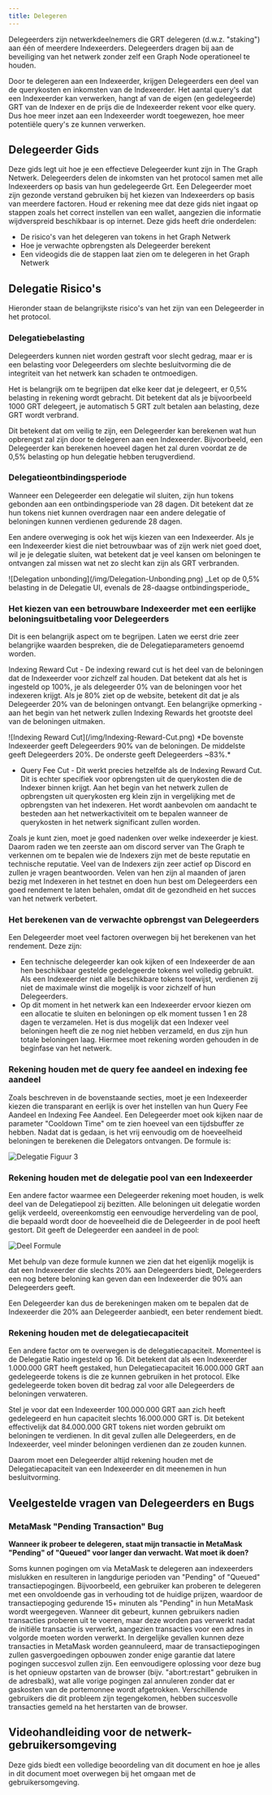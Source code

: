 ```yaml
---
title: Delegeren
---
```


Delegeerders zijn netwerkdeelnemers die GRT delegeren (d.w.z. "staking") aan één of meerdere Indexeerders. Delegeerders dragen bij aan de beveiliging van het netwerk zonder zelf een Graph Node operationeel te houden.

Door te delegeren aan een Indexeerder, krijgen Delegeerders een deel van de querykosten en inkomsten van de Indexeerder. Het aantal query's dat een Indexeerder kan verwerken, hangt af van de eigen (en gedelegeerde) GRT van de Indexer en de prijs die de Indexeerder rekent voor elke query. Dus hoe meer inzet aan een Indexeerder wordt toegewezen, hoe meer potentiële query's ze kunnen verwerken.

## Delegeerder Gids

Deze gids legt uit hoe je een effectieve Delegeerder kunt zijn in The Graph Netwerk. Delegeerders delen de inkomsten van het protocol samen met alle Indexeerders op basis van hun gedelegeerde Grt. Een Delegeerder moet zijn gezonde verstand gebruiken bij het kiezen van Indexeerders op basis van meerdere factoren. Houd er rekening mee dat deze gids niet ingaat op stappen zoals het correct instellen van een wallet, aangezien die informatie wijdverspreid beschikbaar is op internet. Deze gids heeft drie onderdelen:

- De risico's van het delegeren van tokens in het Graph Netwerk
- Hoe je verwachte opbrengsten als Delegeerder berekent
- Een videogids die de stappen laat zien om te delegeren in het Graph Netwerk

## Delegatie Risico's

Hieronder staan de belangrijkste risico's van het zijn van een Delegeerder in het protocol.

### Delegatiebelasting

Delegeerders kunnen niet worden gestraft voor slecht gedrag, maar er is een belasting voor Delegeerders om slechte besluitvorming die de integriteit van het netwerk kan schaden te ontmoedigen.

Het is belangrijk om te begrijpen dat elke keer dat je delegeert, er 0,5% belasting in rekening wordt gebracht. Dit betekent dat als je bijvoorbeeld 1000 GRT delegeert, je automatisch 5 GRT zult betalen aan belasting, deze GRT wordt verbrand.

Dit betekent dat om veilig te zijn, een Delegeerder kan berekenen wat hun opbrengst zal zijn door te delegeren aan een Indexeerder. Bijvoorbeeld, een Delegeerder kan berekenen hoeveel dagen het zal duren voordat ze de 0,5% belasting op hun delegatie hebben terugverdiend.

### Delegatieontbindingsperiode

Wanneer een Delegeerder een delegatie wil sluiten, zijn hun tokens gebonden aan een ontbindingsperiode van 28 dagen. Dit betekent dat ze hun tokens niet kunnen overdragen naar een andere delegatie of beloningen kunnen verdienen gedurende 28 dagen.

Een andere overweging is ook het wijs kiezen van een Indexeerder. Als je een Indexeerder kiest die niet betrouwbaar was of zijn werk niet goed doet, wil je je delegatie sluiten, wat betekent dat je veel kansen om beloningen te ontvangen zal missen wat net zo slecht kan zijn als GRT verbranden.

<div sx={{ mx: 'auto', maxWidth: '400px' }}>
  ![Delegation unbonding](/img/Delegation-Unbonding.png) _Let op de 0,5% belasting in de Delegatie UI, evenals de
  28-daagse ontbindingsperiode_
</div>

### Het kiezen van een betrouwbare Indexeerder met een eerlijke beloningsuitbetaling voor Delegeerders

Dit is een belangrijk aspect om te begrijpen. Laten we eerst drie zeer belangrijke waarden bespreken, die de Delegatieparameters genoemd worden.

Indexing Reward Cut - De indexing reward cut is het deel van de beloningen dat de Indexeerder voor zichzelf zal houden. Dat betekent dat als het is ingesteld op 100%, je als delegeerder 0% van de beloningen voor het indexeren krijgt. Als je 80% ziet op de website, betekent dit dat je als Delegeerder 20% van de beloningen ontvangt. Een belangrijke opmerking - aan het begin van het netwerk zullen Indexing Rewards het grootste deel van de beloningen uitmaken.

<div sx={{ mx: 'auto', maxWidth: '700px' }}>
  ![Indexing Reward Cut](/img/Indexing-Reward-Cut.png) *De bovenste Indexeerder geeft Delegeerders 90% van de
  beloningen. De middelste geeft Delegeerders 20%. De onderste geeft Delegeerders ~83%.*
</div>

- Query Fee Cut - Dit werkt precies hetzelfde als de Indexing Reward Cut. Dit is echter specifiek voor opbrengsten uit de querykosten die de Indexer binnen krijgt. Aan het begin van het netwerk zullen de opbrengsten uit querykosten erg klein zijn in vergelijking met de opbrengsten van het indexeren. Het wordt aanbevolen om aandacht te besteden aan het netwerkactiviteit om te bepalen wanneer de querykosten in het netwerk significant zullen worden.

Zoals je kunt zien, moet je goed nadenken over welke indexeerder je kiest. Daarom raden we ten zeerste aan om discord server van The Graph te verkennen om te bepalen wie de Indexers zijn met de beste reputatie en technische reputatie. Veel van de Indexers zijn zeer actief op Discord en zullen je vragen beantwoorden. Velen van hen zijn al maanden of jaren bezig met Indexeren in het testnet en doen hun best om Delegeerders een goed rendement te laten behalen, omdat dit de gezondheid en het succes van het netwerk verbetert.

### Het berekenen van de verwachte opbrengst van Delegeerders

Een Delegeerder moet veel factoren overwegen bij het berekenen van het rendement. Deze zijn:

- Een technische delegeerder kan ook kijken of een Indexeerder de aan hen beschikbaar gestelde gedelegeerde tokens wel volledig gebruikt. Als een Indexeerder niet alle beschikbare tokens toewijst, verdienen zij niet de maximale winst die mogelijk is voor zichzelf of hun Delegeerders.
- Op dit moment in het netwerk kan een Indexeerder ervoor kiezen om een allocatie te sluiten en beloningen op elk moment tussen 1 en 28 dagen te verzamelen. Het is dus mogelijk dat een Indexer veel beloningen heeft die ze nog niet hebben verzameld, en dus zijn hun totale beloningen laag. Hiermee moet rekening worden gehouden in de beginfase van het netwerk.

### Rekening houden met de query fee aandeel en indexing fee aandeel

Zoals beschreven in de bovenstaande secties, moet je een Indexeerder kiezen die transparant en eerlijk is over het instellen van hun Query Fee Aandeel en Indexing Fee Aandeel. Een Delegeerder moet ook kijken naar de parameter "Cooldown Time" om te zien hoeveel van een tijdsbuffer ze hebben. Nadat dat is gedaan, is het vrij eenvoudig om de hoeveelheid beloningen te berekenen die Delegators ontvangen. De formule is:

![Delegatie Figuur 3](/img/Delegation-Reward-Formula.png)

### Rekening houden met de delegatie pool van een Indexeerder

Een andere factor waarmee een Delegeerder rekening moet houden, is welk deel van de Delegatiepool zij bezitten. Alle beloningen uit delegatie worden gelijk verdeeld, overeenkomstig een eenvoudige herverdeling van de pool, die bepaald wordt door de hoeveelheid die de Delegeerder in de pool heeft gestort. Dit geeft de Delegeerder een aandeel in de pool:

![Deel Formule](/img/Share-Forumla.png)

Met behulp van deze formule kunnen we zien dat het eigenlijk mogelijk is dat een Indexeerder die slechts 20% aan Delegeerders biedt, Delegeerders een nog betere beloning kan geven dan een Indexeerder die 90% aan Delegeerders geeft.

Een Delegeerder kan dus de berekeningen maken om te bepalen dat de Indexeerder die 20% aan Delegeerder aanbiedt, een beter rendement biedt.

### Rekening houden met de delegatiecapaciteit

Een andere factor om te overwegen is de delegatiecapaciteit. Momenteel is de Delegatie Ratio ingesteld op 16. Dit betekent dat als een Indexeerder 1.000.000 GRT heeft gestaked, hun Delegatiecapaciteit 16.000.000 GRT aan gedelegeerde tokens is die ze kunnen gebruiken in het protocol. Elke gedelegeerde token boven dit bedrag zal voor alle Delegeerders de beloningen verwateren.

Stel je voor dat een Indexeerder 100.000.000 GRT aan zich heeft gedelegeerd en hun capaciteit slechts 16.000.000 GRT is. Dit betekent effectivelijk dat 84.000.000 GRT tokens niet worden gebruikt om beloningen te verdienen. In dit geval zullen alle Delegeerders, en de Indexeerder, veel minder beloningen verdienen dan ze zouden kunnen.

Daarom moet een Delegeerder altijd rekening houden met de Delegatiecapaciteit van een Indexeerder en dit meenemen in hun besluitvorming.

## Veelgestelde vragen van Delegeerders en Bugs

### MetaMask "Pending Transaction" Bug

**Wanneer ik probeer te delegeren, staat mijn transactie in MetaMask "Pending" of "Queued" voor langer dan verwacht. Wat moet ik doen?**

Soms kunnen pogingen om via MetaMask te delegeren aan indexeerders mislukken en resulteren in langdurige perioden van "Pending" of "Queued" transactiepogingen. Bijvoorbeeld, een gebruiker kan proberen te delegeren met een onvoldoende gas in verhouding tot de huidige prijzen, waardoor de transactiepoging gedurende 15+ minuten als "Pending" in hun MetaMask wordt weergegeven. Wanneer dit gebeurt, kunnen gebruikers nadien transacties proberen uit te voeren, maar deze worden pas verwerkt nadat de initiële transactie is verwerkt, aangezien transacties voor een adres in volgorde moeten worden verwerkt. In dergelijke gevallen kunnen deze transacties in MetaMask worden geannuleerd, maar de transactiepogingen zullen gasvergoedingen opbouwen zonder enige garantie dat latere pogingen succesvol zullen zijn. Een eenvoudigere oplossing voor deze bug is het opnieuw opstarten van de browser (bijv. "abort:restart" gebruiken in de adresbalk), wat alle vorige pogingen zal annuleren zonder dat er gaskosten van de portemonnee wordt afgetrokken. Verschillende gebruikers die dit probleem zijn tegengekomen, hebben succesvolle transacties gemeld na het herstarten van de browser.

## Videohandleiding voor de netwerk-gebruikersomgeving

Deze gids biedt een volledige beoordeling van dit document en hoe je alles in dit document moet overwegen bij het omgaan met de gebruikersomgeving.

<VideoEmbed youtube="2G7S2gdURdc" />
